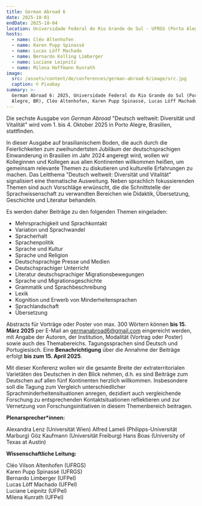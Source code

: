 ```yaml
---
title: German Abroad 6
date: 2025-10-01
endDate: 2025-10-04
location: Universidade Federal do Rio Grande do Sul - UFRGS (Porto Alegre, Brasilien)
hosts:
  - name: Cléo Altenhofen
  - name: Karen Pupp Spinassé
  - name: Lucas Löff Machado
  - name: Bernardo Kolling Limberger
  - name: Luciane Leipnitz
  - name: Milena Hoffmann Kunrath
image:
  src: /assets/content/de/conferences/german-abroad-6/image/src.jpg
  caption: © Pixabay
summary: >-
  German Abroad 6: 2025, Universidade Federal do Rio Grande do Sul (Porto
  Alegre, BR), Cléo Altenhofen, Karen Pupp Spinassé, Lucas Löff Machado
---
```

Die sechste Ausgabe von *German Abroad* "Deutsch weltweit: Diversität und Vitalität" wird vom 1. bis 4. Oktober 2025 in Porto Alegre, Brasilien, stattfinden.

In dieser Ausgabe auf brasilianischem Boden, die auch durch die Feierlichkeiten zum zweihundertsten Jubiläum der deutschsprachigen Einwanderung in Brasilien im Jahr 2024 angeregt wird, wollen wir Kolleginnen und Kollegen aus allen Kontinenten willkommen heißen, um gemeinsam relevante Themen zu diskutieren und kulturelle Erfahrungen zu machen. Das Leitthema "Deutsch weltweit: Diversität und Vitalität" signalisiert eine thematische Ausweitung. Neben sprachlich fokussierenden Themen sind auch Vorschläge erwünscht, die die Schnittstelle der Sprachwissenschaft zu verwandten Bereichen wie Didaktik, Übersetzung, Geschichte und Literatur behandeln.

Es werden daher Beiträge zu den folgenden Themen eingeladen:

* Mehrsprachigkeit und Sprachkontakt
* Variation und Sprachwandel
* Spracherhalt
* Sprachenpolitik
* Sprache und Kultur
* Sprache und Religion
* Deutschsprachige Presse und Medien
* Deutschsprachiger Unterricht
* Literatur deutschsprachiger Migrationsbewegungen
* Sprache und Migrationsgeschichte
* Grammatik und Sprachbeschreibung
* Lexik
* Kognition und Erwerb von Minderheitensprachen
* Sprachlandschaft
* Übersetzung

Abstracts für Vorträge oder Poster von max. 300 Wörtern können **bis 15. März 2025** per E-Mail an [germanabroad6@gmail.com](germanabroad6@gmail.com) eingereicht werden, mit Angabe der Autoren, der Institution, Modalität (Vortrag oder Poster) sowie auch des Themabereichs. Tagungssprachen sind Deutsch und Portugiesisch. Eine **Benachrichtigung** über die Annahme der Beiträge erfolgt **bis zum 15. April 2025**.

Mit dieser Konferenz wollen wir die gesamte Breite der extraterritorialen Varietäten des Deutschen in den Blick nehmen, d.h. es sind Beiträge zum Deutschen auf allen fünf Kontinenten herzlich willkommen. Insbesondere soll die Tagung zum Vergleich unterschiedlicher Sprachminderheitensituationen anregen, dezidiert auch vergleichende Forschung zu entsprechenden Kontaktsituationen reflektieren und zur Vernetzung von Forschungsinitiativen in diesem Themenbereich beitragen.



**Plenarsprecher\*innen:**

Alexandra Lenz (Universität Wien)
Alfred Lameli (Philipps-Universität Marburg)
Göz Kaufmann (Universität Freiburg)
Hans Boas (University of Texas at Austin)



**Wissenschaftliche Leitung:**

Cléo Vilson Altenhofen (UFRGS)\
Karen Pupp Spinassé (UFRGS) \
Bernardo Limberger (UFPel) \
Lucas Löff Machado (UFPel) \
Luciane Leipnitz (UFPel) \
Milena Kunrath (UFPel)

